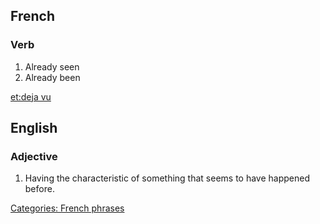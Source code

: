 ==French==
===Verb===
# Already seen
# Already been
[[et:deja vu]]



==English==
===Adjective===
# Having the characteristic of something that seems to have happened before.

[[Categories: French phrases]]